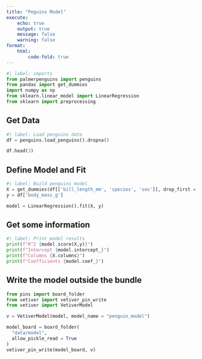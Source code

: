 ```yaml
---
title: "Peguins Model"
execute:
    echo: true
    output: true
    message: false
    warning: false
format:
    html:
        code-fold: true
---
```


```python
#| label: imports
from palmerpenguins import penguins
from pandas import get_dummies
import numpy as np
from sklearn.linear_model import LinearRegression
from sklearn import preprocessing
```

## Get Data


```python
#| label: Load penguins data
df = penguins.load_penguins().dropna()

df.head(3)
```

## Define Model and Fit


```python
#| label: Build penguins model
X = get_dummies(df[['bill_length_mm', 'species', 'sex']], drop_first = True)
y = df['body_mass_g']

model = LinearRegression().fit(X, y)
```

## Get some information


```python
#| label: Print model results
print(f"R^2 {model.score(X,y)}")
print(f"Intercept {model.intercept_}")
print(f"Columns {X.columns}")
print(f"Coefficients {model.coef_}")
```


## Write the model outside the bundle

```python
from pins import board_folder
from vetiver import vetiver_pin_write
from vetiver import VetiverModel

v = VetiverModel(model, model_name = "penguin_model")

model_board = board_folder(
  "data/model",
  allow_pickle_read = True
)
vetiver_pin_write(model_board, v)
```



